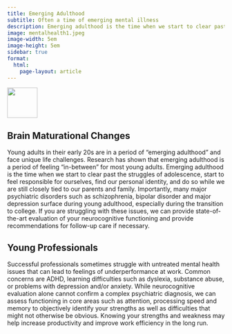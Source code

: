 ```yaml
---
title: Emerging Adulthood
subtitle: Often a time of emerging mental illness
description: Emerging adulthood is the time when we start to clear past the struggles of adolescence, start to feel responsible for ourselves, find our personal identity, and do so while we are still closely tied to our parents and family.
image: mentalhealth1.jpeg
image-width: 5em
image-height: 5em
sidebar: true
format:
  html:
    page-layout: article
---
```


![](mentalhealth1.jpeg){width=5em height=5em}

## Brain Maturational Changes

Young adults in their early 20s are in a period of “emerging adulthood” and face unique life challenges.  Research has shown that emerging adulthood is a period of feeling “in-between” for most young adults.  Emerging adulthood is the time when we start to clear past the struggles of adolescence, start to feel responsible for ourselves, find our personal identity, and do so while we are still closely tied to our parents and family.  Importantly, many major psychiatric disorders such as schizophrenia, bipolar disorder and major depression surface during young adulthood, especially during the transition to college.  If you are struggling with these issues, we can provide state-of-the-art evaluation of your neurocognitive functioning and provide recommendations for follow-up care if necessary.

## Young Professionals

Successful professionals sometimes struggle with untreated mental health issues that can lead to feelings of underperformance at work.  Common concerns are ADHD, learning difficulties such as dyslexia, substance abuse, or problems with depression and/or anxiety.  While neurocognitive evaluation alone cannot confirm a complex psychiatric diagnosis, we can assess functioning in core areas such as attention, processing speed and memory to objectively identify your strengths as well as difficulties that might not otherwise be obvious.  Knowing your strengths and weakness may help increase productivity and improve work efficiency in the long run.

